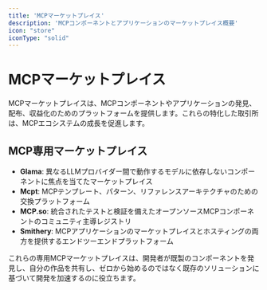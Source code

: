 ```yaml
---
title: 'MCPマーケットプレイス'
description: 'MCPコンポーネントとアプリケーションのマーケットプレイス概要'
icon: "store"
iconType: "solid"
---
```


# <Icon icon="store" iconType="solid" color="#3B82F6" /> MCPマーケットプレイス

MCPマーケットプレイスは、MCPコンポーネントやアプリケーションの発見、配布、収益化のためのプラットフォームを提供します。これらの特化した取引所は、MCPエコシステムの成長を促進します。

## <Icon icon="star" iconType="solid" /> MCP専用マーケットプレイス

- <Icon icon="gem" iconType="solid" /> **Glama**: 異なるLLMプロバイダー間で動作するモデルに依存しないコンポーネントに焦点を当てたマーケットプレイス
- <Icon icon="cogs" iconType="solid" /> **Mcpt**: MCPテンプレート、パターン、リファレンスアーキテクチャのための交換プラットフォーム
- <Icon icon="dot-circle" iconType="regular" /> **MCP.so**: 統合されたテストと検証を備えたオープンソースMCPコンポーネントのコミュニティ主導レジストリ
- <Icon icon="hammer" iconType="solid" /> **Smithery**: MCPアプリケーションのマーケットプレイスとホスティングの両方を提供するエンドツーエンドプラットフォーム

これらの専用MCPマーケットプレイスは、開発者が既製のコンポーネントを発見し、自分の作品を共有し、ゼロから始めるのではなく既存のソリューションに基づいて開発を加速するのに役立ちます。 